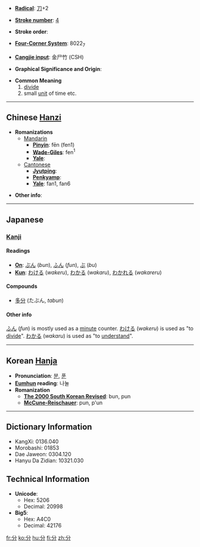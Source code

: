 * '''[[Wiktionary:Chinese radical index| Radical]]''': [[Wiktionary:Chinese radical index 刀|刀]]+2

* '''[[Wiktionary:Chinese total strokes index|Stroke number]]''': [[Wiktionary:Chinese total strokes index 4|4]]

* '''Stroke order''': 

* '''[[Wiktionary:Chinese four corner index|Four-Corner System]]''': 8022<sub>7</sub>

* '''[[Wiktionary:Chinese Cangjie index|Cangjie input]]''': 金尸竹 (CSH)

* '''Graphical Significance and Origin''': 

* '''Common Meaning'''
*#[[divide]]
*# small [[unit]] of time etc.

----

== Chinese [[Hanzi]] ==

* '''Romanizations'''
** [[Mandarin]]
*** '''[[Pinyin]]''': fēn (fen1)
*** '''[[Wade-Giles]]''': fen<sup>1</sup>
*** '''[[Yale]]''': 
**[[Cantonese]]
***'''[[Jyutping]]''':
***'''[[Penkyamp]]''': 
***'''[[Yale]]''': fan1, fan6

* '''Other info''': 

----

== Japanese ==
=== [[Kanji]] ===

====Readings====
* '''[[On]]''': [[ぶん]] (''bun''), [[ふん]] (''fun''), [[ぶ]] (''bu'')
* '''[[Kun]]''': [[わける]] (''wakeru''), [[わかる]] (''wakaru''), [[わかれる]] (''wakareru'')

====Compounds====
*[[多分]] (たぶん, ''tabun'')

====Other info====
[[ふん]] (''fun'') is mostly used as a [[minute]] counter.  [[わける]] (''wakeru'') is used as "to [[divide]]".  [[わかる]] (''wakaru'') is used as "to [[understand]]".

----

== Korean [[Hanja]] ==

* '''Pronunciation''': [[분]], [[푼]]
* '''[[Eumhun]] reading''': 나눌
* '''Romanization'''
** '''[[The 2000 South Korean Revised Romanization|The 2000 South Korean Revised]]''': bun, pun
** '''[[McCune-Reischauer]]''': pun, p'un

----

== Dictionary Information ==

* KangXi: 0136.040
* Morobashi: 01853
* Dae Jaweon: 0304.120
* Hanyu Da Zidian: 10321.030

== Technical Information ==

* '''Unicode''':
** Hex: 5206
** Decimal: 20998
* '''Big5''':
** Hex: A4C0
** Decimal: 42176

[[fr:分]]
[[ko:分]]
[[hu:分]]
[[fi:分]]
[[zh:分]]